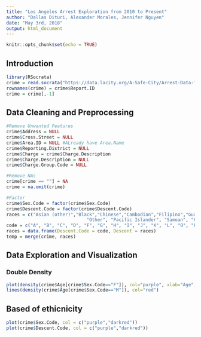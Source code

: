 ```yaml
---
title: "Los Angeles Arrest Exploration from 2010 to Present"
author: "Dallas Dituri, Alexander Morales, Jennifer Nguyen"
date: "May 3rd, 2018"
output: html_document
---
```


```r
knitr::opts_chunk$set(echo = TRUE)
```

## Introduction


```r
library(RSocrata)
crime = read.socrata("https://data.lacity.org/A-Safe-City/Arrest-Data-from-2010-to-Present/yru6-6re4")
rownames(crime) = crime$Report.ID
crime = crime[,-1]
```
## Data Cleaning and Preprocessing


```r
#Remove Unwanted Features
crime$Address = NULL
crime$Cross.Street = NULL
crime$Area.ID = NULL #ALready have Area.Name
crime$Reporting.District = NULL
crime$Charge = crime$Charge.Description
crime$Charge.Description = NULL
crime$Charge.Group.Code = NULL

#Remove NAs
crime[crime == ""] = NA
crime = na.omit(crime)

#Factor
crime$Sex.Code = factor(crime$Sex.Code)
crime$Descent.Code = factor(crime$Descent.Code)
races = c("Asian (other)","Black","Chinese","Cambodian","Filipino","Guamanian","Hispanic","Native American","Japanese","Korean","Laotian",
                              "Other", "Pacific Islander", "Samoan", "Hawaiian", "Vietnamese", "White", "Unknown", "Indian")
code = c("A", "B", "C", "D", "F", "G", "H", "I", "J", "K", "L", "O", "P", "S", "U", "V", "W", "X", "Z")
races = data.frame(Descent.Code = code, Descent = races)
temp = merge(crime, races)
```

## Data Exploration and Visualization

### Double Density
```r
plot(density(crime$Age[crime$Sex.Code=="F"]), col="purple", xlab="Age", main="Age of Suspect")
lines(density(crime$Age[crime$Sex.Code=="M"]), col="red")
```
## Based of ethicnicity
```r
plot(crime$Sex.Code, col = c("purple","darkred"))
plot(crime$Descent.Code, col = c("purple","darkred"))
```
